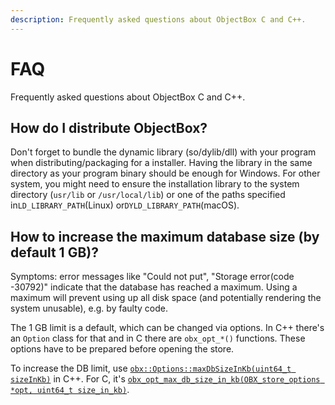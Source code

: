 ```yaml
---
description: Frequently asked questions about ObjectBox C and C++.
---
```





# FAQ

Frequently asked questions about ObjectBox C and C++.


## How do I distribute ObjectBox?

Don't forget to bundle the dynamic library (so/dylib/dll) with your program when distributing/packaging for a installer. Having the library in the same directory as your program binary should be enough for Windows. For other system, you might need to ensure the installation library to the system directory (`usr/lib` or `/usr/local/lib`) or one of the paths specified in`LD_LIBRARY_PATH`(Linux) or`DYLD_LIBRARY_PATH`(macOS).

## How to increase the maximum database size (by default 1 GB)?

Symptoms: error messages like "Could not put", "Storage error(code -30792)" indicate that the database has reached a maximum. Using a maximum will prevent using up all disk space (and potentially rendering the system unusable), e.g. by faulty code.

The 1 GB limit is a default, which can be changed via options. In C++ there's an `Option` class for that and in C there are `obx_opt_*()` functions. These options have to be prepared before opening the store.

To increase the DB limit, use [`obx::Options::maxDbSizeInKb(uint64_t sizeInKb)`](https://objectbox.io/docfiles/c/current/classobx\_1\_1Options.html#a1e18dbe2cc14998827b265dcc2956994) in C++. For C, it's [`obx_opt_max_db_size_in_kb(OBX_store_options *opt, uint64_t size_in_kb)`](https://objectbox.io/docfiles/c/current/group\_\_c.html#ga1a334d11e5a989ae3195c56a5bf0a3ea).